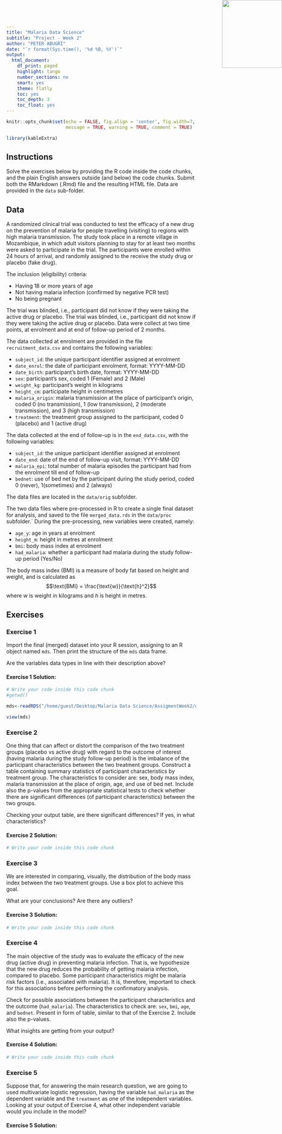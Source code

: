 ```yaml
---
title: "Malaria Data Science"
subtitle: "Project - Week 2"
author: "PETER ABUGRI"
date: "`r format(Sys.time(), '%d %B, %Y')`"
output:
  html_document:
    df_print: paged
    highlight: tango
    number_sections: no
    smart: yes
    theme: flatly
    toc: yes
    toc_depth: 3
    toc_float: yes
---
```


<img src="logo.png" width=159 height=180 style="position:absolute;top:0px;right:0px;" />

```r
knitr::opts_chunk$set(echo = FALSE, fig.align = 'center', fig.width=7, fig.height=5, 
                      message = TRUE, warning = TRUE, comment = TRUE)

library(kableExtra)

```

## Instructions 

Solve the exercises below by providing the R code inside the code chunks, and the plain English answers outside (and below) the code chunks. Submit both the RMarkdown (.Rmd) file and the resulting HTML file. Data are provided in the `data` sub-folder.

## Data

A randomized clinical trial was conducted to test the efficacy of a new drug on the prevention of malaria for people travelling (visiting) to regions with high malaria transmission. The study took place in a remote village in Mozambique, in which adult visitors planning to stay for at least two months were asked to participate in the trial. The participants were enrolled within 24 hours of arrival, and randomly assigned to the receive the study drug or placebo (fake drug). 

The inclusion (eligibility) criteria:

- Having 18 or more years of age
- Not having malaria infection (confirmed by negative PCR test)
- No being pregnant

The trial was blinded, i.e., participant did not know if they were taking the active drug or placebo. The trial was blinded, i.e., participant did not know if they were taking the active drug or placebo. Data were collect at two time points, at enrolment and at end of follow-up period of 2 months.


The data collected at enrolment are provided in the file `recruitment_data.csv` and contains the following variables:

- `subject_id`: the unique participant identifier assigned at enrolment
- `date_enrol`: the date of participant enrolment, format: YYYY-MM-DD
- `date_birth`: participant's birth date, format: YYYY-MM-DD
- `sex`: participant's sex, coded 1 (Female) and 2 (Male)
- `weight_kg`: participant's weight in kilograms
- `height_cm`: participate height in centimetres
- `malaria_origin`: malaria transmission at the place of participant's origin, coded 0 (no transmission), 1 (low transmission), 2 (moderate transmission), and 3 (high transmission)
- `treatment`: the treatment group assigned to the participant, coded 0 (placebo) and 1 (active drug)


The data collected at the end of follow-up is in the `end_data.csv`, with the following variables:

- `subject_id`: the unique participant identifier assigned at enrolment
- `date_end`: date of the end of follow-up visit, format: YYYY-MM-DD
- `malaria_epi`: total number of malaria episodes the participant had from the enrolment till end of follow-up
- `bednet`: use of bed net by the participant during the study period, coded 0 (never), 1(sometimes) and 2 (always)

The data files are located in the `data/orig` subfolder.

The two data files where pre-processed in R to create a single final dataset for analysis, and saved to the file `merged_data.rds` in the `data/proc` subfolder.` During the pre-processing, new variables were created, namely:

- `age_y`: age in years at enrolment
- `height_m`: height in metres at enrolment
- `bmi`: body mass index at enrolment
- `had_malaria`: whether a participant had malaria during the study follow-up period (Yes/No)

The body mass index (BMI)  is a measure of body fat based on height and weight, and is calculated as
$$\text{BMI} = \frac{\text{w}}{\text{h}^2}$$
where $w$ is weight in kilograms and $h$ is height in metres.

## Exercises

### Exercise 1

Import the final (merged) dataset into your R session, assigning to an R object named `mds`. Then print the structure of the `mds` data frame. 

Are the variables data types in line with their description above?

#### Exercise 1 Solution: 

```r
# Write your code inside this code chunk
#getwd()

mds<-readRDS("/home/guest/Desktop/Malaria Data Science/AssigmentWeek2/data/proc/merged_data.rds")

view(mds)
```






### Exercise 2

One thing that can affect or distort the comparison of the two treatment groups (placebo vs active drug) with regard to the outcome of interest (having malaria during the study follow-up period) is the imbalance of the participant characteristics between the two treatment groups. Construct a table containing summary statistics of participant characteristics by treatment group. The characteristics to consider are: sex, body mass index, malaria transmission at the place of origin, age, and use of bed net. Include also the p-values from the appropriate statistical tests to check whether there are significant differences (of participant characteristics) between the two groups. 

Checking your output table, are there significant differences? If yes, in what characteristics?

#### Exercise 2 Solution: 

```r
# Write your code inside this code chunk


```



### Exercise 3

We are interested in comparing, visually, the distribution of the body mass index between the two treatment groups. Use a box plot to achieve this goal. 

What are your conclusions? 
Are there any outliers?


#### Exercise 3 Solution: 

```r
# Write your code inside this code chunk


```



### Exercise 4

The main objective of the study was to evaluate the efficacy of the new drug (active drug) in preventing malaria infection. That is, we hypothesize that the new drug reduces the probability of getting malaria infection, compared to placebo. Some participant characteristics might be malaria risk factors (i.e., associated with malaria). It is, therefore, important to check for this associations before performing the confirmatory analysis. 

Check for possible associations between the participant characteristics and the outcome (`had_malaria`). The characteristics to check are: `sex`, `bmi`, `age`, and `bednet`. Present in form of table, similar to that of the Exercise 2. Include also the p-values.

What insights are getting from your output?


#### Exercise 4 Solution: 

```r
# Write your code inside this code chunk


```



### Exercise 5

Suppose that, for answering the main research question, we are going to used multivariate logistic regression, having the variable `had_malaria` as the dependent variable and the `treatment` as one of the independent variables. Looking at your output of Exercise 4, what other independent variable would you include in the model?


#### Exercise 5 Solution: 







